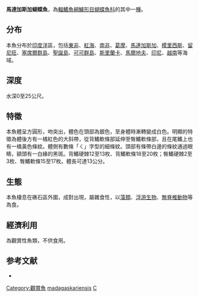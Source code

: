{{Speciesbox
| name = 馬達加斯加蝴蝶魚
| image = bep_chaetodon_madagaskariensis.jpg
| image_width = 250px
| status = LC
| status_system = IUCN3.1
| genus = Chaetodon
| species = madagaskariensis
| authority = [[Ahl|Ahl]], 1923
| synonyms = *''Chaetodon chrysurus madagaskariensis''<br /><small>Ahl, 1923</small> ''
*''Chaetodon madagascariensis''<br /><small>Ahl, 1923</small> ''
}}
'''馬達加斯加蝴蝶魚'''，為[[輻鰭魚綱|輻鰭魚綱]][[鱸形目|鱸形目]][[蝴蝶魚科|蝴蝶魚科]]的其中一[[種|種]]。

==分布==
本魚分布於[[印度洋|印度洋]]區，包括[[東非|東非]]、[[紅海|紅海]]、[[南非|南非]]、[[葛摩|葛摩]]、[[馬達加斯加|馬達加斯加]]、[[模里西斯|模里西斯]]、[[留尼旺|留尼旺]]、[[塞席爾群島|塞席爾群島]]、[[聖誕島|聖誕島]]、[[可可群島|可可群島]]、[[斯里蘭卡|斯里蘭卡]]、[[馬爾地夫|馬爾地夫]]、[[印尼|印尼]]、[[越南|越南]]等海域。

==深度==
水深0至25公尺。

==特徵==
本魚體呈方圓形，吻突出，體色在頭部為銀色，至身體時漸轉變成白色。明顯的特徵為體後方有一橘紅色的大斜帶，從背鰭軟條部延伸至臀鰭軟條部，且在尾鰭上也有一橘黃色條紋。體側有數條「ㄑ」字型的細條紋。頭部有條帶白邊的條紋通過眼睛，額頭有一白緣的黑斑。背鰭硬棘12至13枚、背鰭軟條18至20枚；臀鰭硬棘2至3枚、臀鰭軟條15至17枚。體長可達13公分。

==生態==
本魚棲息在礁石區外圍，成對出現，屬雜食性，以[[藻類|藻類]]、[[浮游生物|浮游生物]]、[[無脊椎動物|無脊椎動物]]等為食。

==經濟利用==
為觀賞性魚類，不供食用。

==参考文献==
*{{FishBase_species|genus=Chaetodon|species=madagaskariensis|year=2011|month=12}}
{{Taxonbar|from=Q582693}}

[[Category:觀賞魚|Category:觀賞魚]]
[[Category:蝴蝶魚屬|madagaskariensis]]
[[Category:1923年描述的魚類|C]]
